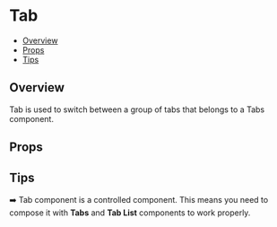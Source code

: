 
<Meta of={TabStories} />

# Tab

- [Overview](#overview)
- [Props](#props)
- [Tips](#tips)

## Overview
Tab is used to switch between a group of tabs that belongs to a Tabs component.

<Canvas of={TabStories.Default} />


## Props
<Controls of={TabStories.Default} />

## Tips 
➡️ Tab component is a controlled component. This means you need to compose it with **Tabs** and **Tab List** components to work properly.  
